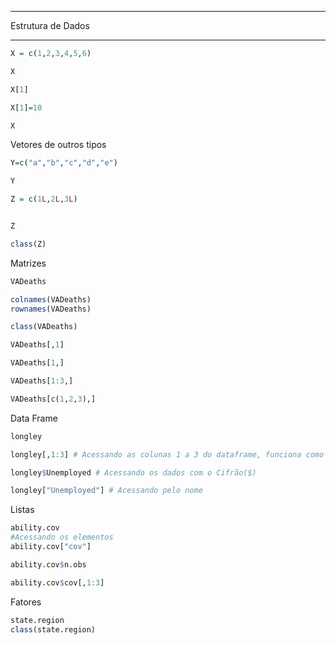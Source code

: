 -----

Estrutura de Dados


-----


```r
X = c(1,2,3,4,5,6)

X

X[1]

X[1]=10

X

```

Vetores de outros tipos


```r

Y=c("a","b","c","d","e")

Y

Z = c(1L,2L,3L)


Z

class(Z)

```


Matrizes
```r

VADeaths

colnames(VADeaths)
rownames(VADeaths)

class(VADeaths)

VADeaths[,1]

VADeaths[1,]

VADeaths[1:3,]

VADeaths[c(1,2,3),]
```

Data Frame


```r

longley

longley[,1:3] # Acessando as colunas 1 a 3 do dataframe, funciona como a Matriz

longley$Unemployed # Acessando os dados com o Cifrão($)

longley["Unemployed"] # Acessando pelo nome


```

Listas

```r
ability.cov
#Acessando os elementos
ability.cov["cov"]

ability.cov$n.obs

ability.cov$cov[,1:3]
```
Fatores

```r
state.region
class(state.region)
```




